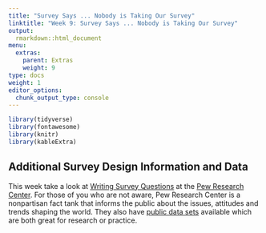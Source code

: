 ```yaml
---
title: "Survey Says ... Nobody is Taking Our Survey"
linktitle: "Week 9: Survey Says ... Nobody is Taking Our Survey"
output:
  rmarkdown::html_document
menu:
  extras:
    parent: Extras
    weight: 9
type: docs
weight: 1
editor_options: 
  chunk_output_type: console
---
```


<link rel="stylesheet" href="https://cdnjs.cloudflare.com/ajax/libs/font-awesome/5.15.4/css/all.min.css" />

<link href='https://fonts.googleapis.com/css?family=Roboto Condensed' rel='stylesheet'>

<style>
.hvr-sweep-to-left {
    display: inline-block;
    vertical-align: middle;
    -webkit-transform: perspective(1px) translateZ(0);
    transform: perspective(1px) translateZ(0);
    box-shadow: 0 0 1px rgba(0, 0, 0, 0);
    position: relative;
    -webkit-transition-property: color;
    transition-property: color;
    -webkit-transition-duration: 0.25s;
    transition-duration: 0.25s;
  }

.hvr-sweep-to-left:before {
  content: "";
  position: absolute;
  z-index: -1;
  top: 0px;
  left: 0px;
  right: 0px;
  bottom: 0px;
  border-radius: 5px;
  background: #9f54fb;
    -webkit-transform: scaleX(0);
  transform: scaleX(0);
  -webkit-transform-origin: 100% 50%;
  transform-origin: 100% 50%;
  -webkit-transition-property: transform;
  transition-property: transform;
  -webkit-transition-duration: 0.3s;
  transition-duration: 0.3s;
  -webkit-transition-timing-function: ease-out;
  transition-timing-function: ease-out;
}

.hvr-sweep-to-left:hover:before, 
.hvr-sweep-to-left:focus:before, 
.hvr-sweep-to-left:active:before {
  -webkit-transform: scaleX(1);
  transform: scaleX(1);
}

iframe {
  border: none;
}

td, th, tr, table {
    border: 0 !important;
    border-spacing:0 !important;
  }
  
.box{
    float:left;
    margin-right:10%;
}

.clear{
    clear:both;
}

.wrapper{
  display:inline-flex;
}.wrapper .icon{
  margin: 0 20px;
  cursor:pointer;
  display:flex;
  align-items:center;
  justify-content:center;
  flex-direction:column;
  position: relative;
  z-index:2;}.wrapper .icon span{
  position:relative;
  z-index:2;
  height: 60px;
  width: 60px;
  display:block;
  background: #282A35;
  box-shadow: 0px 0px 0px 0px rgba(0,0,0,0.1);
  border-radius:50%;
  text-align:center;
  transition: all 0.4s cubic-bezier(0.68, -0.55, 0.265, 1.55);
}.wrapper .icon span i{
  font-size:20px;
  line-height:60px;
}.wrapper .icon .tooltip{
  position:absolute;
  top:0px;
  background: #282A35;
  box-shadow: 0px 0px 0px 0px rgba(0,0,0,0.1);
  font-size: 20px;
  font-family: 'Roboto Condensed';
  padding: 10px 30px;
  border-radius: 25px;
  color:white;
  opacity:0;
  pointer-events: none;
  transition: all 0.4s cubic-bezier(0.68, -0.55, 0.265, 1.55);
}.wrapper .icon:hover .tooltip{
  opacity:1;
  pointer-events: auto;
  top:-91px;
}.wrapper .icon .tooltip:before{
  position:absolute;
  content:"";
  height:15px;
  width:15px;
  bottom:-8px;
  left:50%;
  transform: translateX(-50%) rotate(45deg);
}.wrapper .icon:hover span,
.wrapp .icon:hover .tooltip{
  text-shadow: 0px -1px 0px rgba(0,0,0,0.4);
}.wrapper .icon:hover span{
  color: #fff;
}.wrapper .leftright:hover span,
.wrapper .leftright:hover .tooltip,
.wrapper .leftright:hover .tooltip:before{
  background:#1b85b8;
}.wrapper .info:hover span,
.wrapper .info:hover .tooltip,
.wrapper .info:hover .tooltip:before{
  background:#559e83;
}.wrapper .github:hover span,
.wrapper .github:hover .tooltip,
.wrapper .github:hover .tooltip:before{
  background:#9e5570;
}.wrapper .youtube:hover span,
.wrapper .youtube:hover .tooltip,
.wrapper .youtube:hover .tooltip:before{
  background:#55959e;
}

i.fa.fa-save{
color:#ffffff;
}
</style>

<script>
$(document).ready(function(){
     $('[data-toggle="tooltip"]').tooltip();   
});
</script>

```r
library(tidyverse)
library(fontawesome)
library(knitr)
library(kableExtra)
```

## Additional Survey Design Information and Data

This week take a look at [Writing Survey Questions](https://www.pewresearch.org/our-methods/u-s-surveys/writing-survey-questions/) at the [Pew Research Center](https://www.pewresearch.org/). For those of you who are not aware, Pew Research Center is a nonpartisan fact tank that informs the public about the issues, attitudes and trends shaping the world. They also have [public data sets](https://www.pewresearch.org/download-datasets/) available which are both great for research or practice.  
